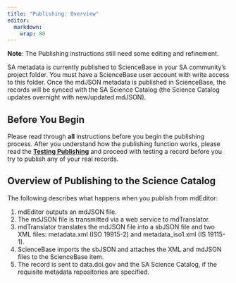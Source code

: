 ```yaml
---
title: "Publishing: Overview"
editor: 
  markdown: 
    wrap: 80
---
```


**Note**: The Publishing instructions still need some editing and refinement.

SA metadata is currently published to ScienceBase in your SA community's project
folder. You must have a ScienceBase user account with write access to this
folder. Once the mdJSON metadata is published in ScienceBase, the records will
be synced with the SA Science Catalog (the Science Catalog updates overnight
with new/updated mdJSON).

## Before You Begin

Please read through **all** instructions before you begin the publishing process.
After you understand how the publishing function works, please read
the [**Testing Publishing**](testing.qmd)
and proceed with testing a record before you try to publish any of your real
records.

## Overview of Publishing to the Science Catalog

The following describes what happens when you publish from mdEditor:

1.  mdEditor outputs an mdJSON file.
2.  The mdJSON file is transmitted via a web service to mdTranslator.
3.  mdTranslator translates the mdJSON file into a sbJSON file and two XML files:
    metadata.xml (ISO 19915-2) and metadata_iso1.xml (IS 19115-1).
4.  ScienceBase imports the sbJSON and attaches the XML and mdJSON files to the
    ScienceBase item.
5.  The record is sent to data.doi.gov and the SA Science Catalog, if the
    requisite metadata repositories are specified.
